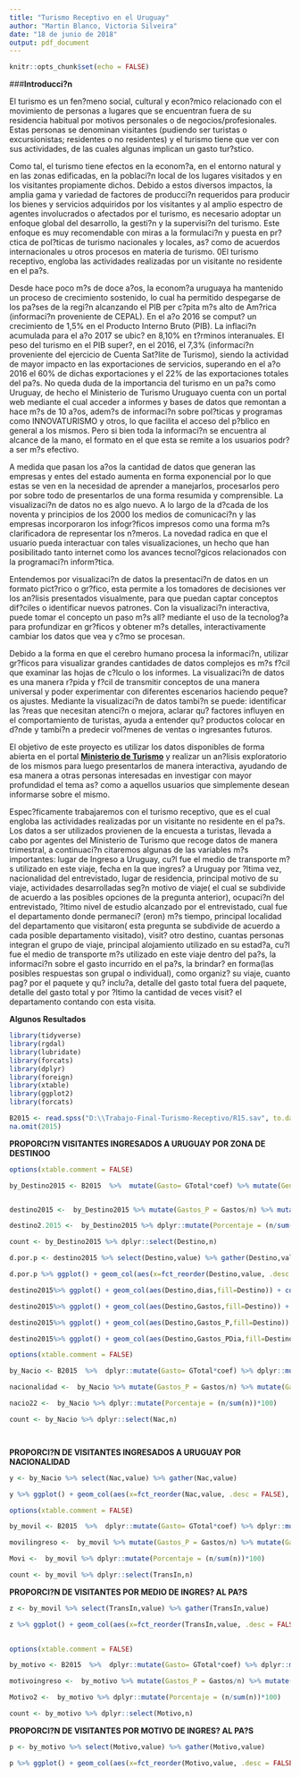 ```yaml
---
title: "Turismo Receptivo en el Uruguay"
author: "Martin Blanco, Victoria Silveira"
date: "18 de junio de 2018"
output: pdf_document
---
```


```r
knitr::opts_chunk$set(echo = FALSE)
```
###__Introducci?n__

El turismo es un fen?meno social, cultural y econ?mico relacionado con el movimiento de personas a lugares que se encuentran fuera de su residencia habitual por motivos personales o de negocios/profesionales. Estas personas se denominan visitantes (pudiendo ser turistas o excursionistas; residentes o no residentes) y el turismo tiene que ver con sus actividades, de las cuales algunas implican un gasto tur?stico.

Como tal, el turismo tiene efectos en la econom?a, en el entorno natural y en las zonas edificadas, en la poblaci?n local de los lugares visitados y en los visitantes propiamente dichos. Debido a estos diversos impactos, la amplia gama y variedad de factores de producci?n requeridos para producir los bienes y servicios adquiridos por los visitantes y al amplio espectro de agentes involucrados o afectados por el turismo, es necesario adoptar un enfoque global del desarrollo, la gesti?n y la supervisi?n del turismo. Este enfoque es muy recomendable con miras a la formulaci?n y puesta en pr?ctica de pol?ticas de turismo nacionales y locales, as? como de acuerdos internacionales u otros procesos en materia de turismo. 0El turismo receptivo, engloba las actividades realizadas por un visitante no residente en el pa?s.

Desde hace poco m?s de doce a?os, la econom?a uruguaya ha mantenido un proceso de crecimiento sostenido, lo cual ha permitido despegarse de los pa?ses de la regi?n alcanzando el PIB per c?pita m?s alto de Am?rica (informaci?n proveniente de CEPAL). En el a?o 2016 se comput? un crecimiento de 1,5% en el Producto Interno Bruto (PIB). La inflaci?n acumulada para el a?o 2017 se ubic? en 8,10% en t?rminos interanuales.
El peso del turismo en el PIB super?, en el 2016, el 7,3% (informaci?n proveniente del ejercicio de Cuenta Sat?lite de Turismo), siendo la actividad de mayor impacto en las exportaciones de servicios, superando en el a?o 2016 el 60% de dichas exportaciones y el 22% de las exportaciones totales del pa?s.
No queda duda de la importancia del turismo en un pa?s como Uruguay, de hecho el Ministerio de Turismo Uruguayo cuenta con un portal web mediante el cual acceder a informes y bases de datos que remontan a hace m?s de 10 a?os, adem?s de informaci?n sobre pol?ticas y programas como INNOVATURISMO y otros, lo que facilita el acceso del p?blico en general a los mismos. Pero si bien toda la informaci?n se encuentra al alcance de la mano, el formato en el que esta se remite a los usuarios podr?a ser m?s efectivo.



A medida que pasan los a?os la cantidad de datos que generan las empresas y entes del estado aumenta en forma exponencial por lo que estas se ven en la necesidad de aprender a manejarlos, procesarlos pero por sobre todo de presentarlos de una forma resumida y comprensible.
La visualizaci?n de datos no es algo nuevo. A lo largo de la d?cada de los noventa y principios de los 2000 los medios de comunicaci?n y las empresas incorporaron los infogr?ficos impresos como una forma m?s clarificadora de representar los n?meros. La novedad radica en que el usuario pueda interactuar con tales visualizaciones, un hecho que han posibilitado tanto internet como los avances tecnol?gicos relacionados con la programaci?n inform?tica.

Entendemos por visualizaci?n de datos la presentaci?n de datos en un formato pict?rico o gr?fico, esta permite a los tomadores de decisiones ver los an?lisis presentados visualmente, para que puedan captar conceptos dif?ciles o identificar nuevos patrones. Con la visualizaci?n interactiva, puede tomar el concepto un paso m?s all? mediante el uso de la tecnolog?a para profundizar en gr?ficos y obtener m?s detalles, interactivamente cambiar los datos que vea y c?mo se procesan.

Debido a la forma en que el cerebro humano procesa la informaci?n, utilizar gr?ficos para visualizar grandes cantidades de datos complejos es m?s f?cil que examinar las hojas de c?lculo o los informes. La visualizaci?n de datos es una manera r?pida y f?cil de transmitir conceptos de una manera universal y poder experimentar con diferentes escenarios haciendo peque?os ajustes.
Mediante la visualizaci?n de datos tambi?n se puede: identificar las ?reas que necesitan atenci?n o mejora, aclarar qu? factores influyen en el comportamiento de turistas, ayuda a entender qu? productos colocar en d?nde y tambi?n a predecir vol?menes de ventas o ingresantes futuros.

El objetivo de este proyecto es utilizar los datos disponibles de forma abierta en el portal [__Ministerio de Turismo__](http://mintur.gub.uy/index.php/estadisticas/base-de-datos) y realizar un an?lisis exploratorio de los mismos para luego presentarlos de manera interactiva, ayudando de esa manera a otras personas interesadas en investigar con mayor profundidad el tema as? como a aquellos usuarios que simplemente desean informarse sobre el mismo.

Espec?ficamente trabajaremos con el turismo receptivo, que es el cual engloba las actividades realizadas por un visitante no residente en el pa?s. Los datos a ser utilizados provienen de la encuesta a turistas, llevada a cabo por agentes del Ministerio de Turismo que recoge datos de manera trimestral, a continuaci?n citaremos algunas de las variables  m?s importantes: lugar de Ingreso a Uruguay, cu?l fue el medio de transporte m?s utilizado en este viaje, fecha en la que ingres? a Uruguay por ?ltima vez, nacionalidad del entrevistado, lugar de residencia, principal motivo de su viaje, actividades desarrolladas seg?n motivo de viaje( el cual se subdivide  de acuerdo a las posibles opciones de la pregunta anterior), ocupaci?n del entrevistado, ?ltimo nivel de estudio alcanzado por el entrevistado, cual fue el departamento donde permaneci? (eron) m?s tiempo, principal localidad del departamento que visitaron( esta pregunta se subdivide de acuerdo a cada posible departamento visitado), visit? otro destino, cuantas personas integran el grupo de viaje, principal alojamiento utilizado en su estad?a, cu?l fue el medio de transporte m?s utilizado en este viaje dentro del pa?s, la informaci?n sobre el gasto incurrido en el pa?s, la brindar? en forma(las posibles respuestas son grupal o individual), como organiz? su viaje, cuanto pag? por el paquete y qu? inclu?a, detalle del gasto total fuera del paquete, detalle del gasto total y por ?ltimo la  cantidad de veces visit? el departamento contando con esta visita.


__Algunos Resultados__

```r
library(tidyverse)
library(rgdal)
library(lubridate)
library(forcats)
library(dplyr)
library(foreign)
library(xtable)
library(ggplot2)
library(forcats)

B2015 <- read.spss("D:\\Trabajo-Final-Turismo-Receptivo/R15.sav", to.data.frame = TRUE)
na.omit(2015)

```

__PROPORCI?N VISITANTES INGRESADOS A URUGUAY POR ZONA DE DESTINOO__

```r

options(xtable.comment = FALSE)

by_Destino2015 <- B2015  %>%  mutate(Gasto= GTotal*coef) %>% mutate(Gente1= Gente*coef)%>% select(Destino, Gente1, Estadia, Gasto) %>% group_by(Destino) %>% summarise(n= round(sum(Gente1)), dias= weighted.mean(Estadia, Gente1), Gastos= sum(Gasto))


destino2015 <-  by_Destino2015 %>% mutate(Gastos_P = Gastos/n) %>% mutate(Gastos_PDia = Gastos_P/dias ) %>% mutate(value = (n/sum(n))*100) %>% xtable()

destino2.2015 <-  by_Destino2015 %>% dplyr::mutate(Porcentaje = (n/sum(n))*100)

count <- by_Destino2015 %>% dplyr::select(Destino,n) 


```

```r

d.por.p <- destino2015 %>% select(Destino,value) %>% gather(Destino,value)

d.por.p %>% ggplot() + geom_col(aes(x=fct_reorder(Destino,value, .desc = TRUE), y= value, fill=Destino)) + coord_flip()+theme(legend.position="none")+labs(x = "Zona de destino", y = "Poroporci?n de turistas")+ theme_classic() 

destino2015%>% ggplot() + geom_col(aes(Destino,dias,fill=Destino)) + coord_flip()+ theme_classic() + theme(legend.position="none")

destino2015%>% ggplot() + geom_col(aes(Destino,Gastos,fill=Destino)) + coord_flip()+ theme_classic()+ labs(y="Gastos Totales") + theme(legend.position="none")

destino2015%>% ggplot() + geom_col(aes(Destino,Gastos_P,fill=Destino)) + coord_flip() + theme_classic() + labs(y="Gastos Por Persona")+ theme(legend.position="none")

destino2015%>% ggplot() + geom_col(aes(Destino,Gastos_PDia,fill=Destino)) + coord_flip() + theme_classic() + labs(y="Gastos Por Persona Por Dia") + theme(legend.position="none")
```

```r

options(xtable.comment = FALSE)

by_Nacio <- B2015  %>%  dplyr::mutate(Gasto= GTotal*coef) %>% dplyr::mutate(Gente1= Gente*coef)%>% dplyr::mutate(Gente2= Gente*coeftot) %>% dplyr::select(Nac, Gente1,Gente2, Estadia, Gasto) %>% group_by(Nac) %>% summarise(n= round(sum(Gente1)), dias= weighted.mean(Estadia, Gente1), Gastos= sum(Gasto)) %>% mutate(value = (n/sum(n))*100)

nacionalidad <-  by_Nacio %>% mutate(Gastos_P = Gastos/n) %>% mutate(Gastos_PDia = Gastos_P/dias ) %>% mutate(value = (n/sum(n))*100) %>% xtable()

nacio22 <-  by_Nacio %>% dplyr::mutate(Porcentaje = (n/sum(n))*100)

count <- by_Nacio %>% dplyr::select(Nac,n) 




```
__PROPORCI?N DE VISITANTES INGRESADOS A URUGUAY POR NACIONALIDAD__
```r

y <- by_Nacio %>% select(Nac,value) %>% gather(Nac,value)

y %>% ggplot() + geom_col(aes(x=fct_reorder(Nac,value, .desc = FALSE), y= value)) + coord_flip()+theme(legend.position="none")+labs(x = "Nacionalidad", y = "Proporci?n de turistas")+ theme_classic() 
```

```r

options(xtable.comment = FALSE)

by_movil <- B2015  %>%  dplyr::mutate(Gasto= GTotal*coef) %>% dplyr::mutate(Gente1= Gente*coef)%>% dplyr::mutate(Gente2= Gente*coeftot) %>% dplyr::select(TransIn, Gente1,Gente2, Estadia, Gasto) %>% group_by(TransIn) %>% summarise(n= round(sum(Gente1)), dias= weighted.mean(Estadia, Gente1), Gastos= sum(Gasto)) %>% mutate(value = (n/sum(n))*100)

movilingreso <-  by_movil %>% mutate(Gastos_P = Gastos/n) %>% mutate(Gastos_PDia = Gastos_P/dias ) %>% mutate(value = (n/sum(n))*100) %>% xtable()

Movi <-  by_movil %>% dplyr::mutate(Porcentaje = (n/sum(n))*100)

count <- by_movil %>% dplyr::select(TransIn,n) 

```

__PROPORCI?N DE VISITANTES POR MEDIO DE INGRES? AL PA?S__

```r

z <- by_movil %>% select(TransIn,value) %>% gather(TransIn,value)

z %>% ggplot() + geom_col(aes(x=fct_reorder(TransIn,value, .desc = FALSE), y= value)) +theme(legend.position="none")+labs(x = "Transporte mediante el cual ingres? al pa?s", y = "Proporci?n de turistas")+ theme_classic()
 
```


```r

options(xtable.comment = FALSE)

by_motivo <- B2015  %>%  dplyr::mutate(Gasto= GTotal*coef) %>% dplyr::mutate(Gente1= Gente*coef)%>% dplyr::mutate(Gente2= Gente*coeftot) %>% dplyr::select(Motivo, Gente1,Gente2, Estadia, Gasto) %>% group_by(Motivo) %>% summarise(n= round(sum(Gente1)), dias= weighted.mean(Estadia, Gente1), Gastos= sum(Gasto)) %>% mutate(value = (n/sum(n))*100)

motivoingreso <-  by_motivo %>% mutate(Gastos_P = Gastos/n) %>% mutate(Gastos_PDia = Gastos_P/dias ) %>% mutate(value = (n/sum(n))*100) %>% xtable()

Motivo2 <-  by_motivo %>% dplyr::mutate(Porcentaje = (n/sum(n))*100)

count <- by_motivo %>% dplyr::select(Motivo,n) 

```

__PROPORCI?N DE VISITANTES POR MOTIVO DE INGRES? AL PA?S__

```r

p <- by_motivo %>% select(Motivo,value) %>% gather(Motivo,value)

p %>% ggplot() + geom_col(aes(x=fct_reorder(Motivo,value, .desc = FALSE), y= value)) +theme(legend.position="none")+labs(x = "Motivo de ingres? al pa?s", y = "Proporci?n de turistas")+ theme_classic() + coord_flip()


```